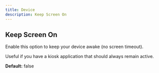 ```yaml
---
title: Device
description: Keep Screen On
---
```


## Keep Screen On

Enable this option to keep your device awake (no screen timeout).

Useful if you have a kiosk application that should always remain active.

**Default:** false
